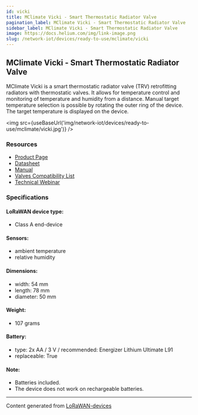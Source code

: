 ```yaml
---
id: vicki
title: MClimate Vicki - Smart Thermostatic Radiator Valve
pagination_label: MClimate Vicki - Smart Thermostatic Radiator Valve
sidebar_label: MClimate Vicki - Smart Thermostatic Radiator Valve
image: https://docs.helium.com/img/link-image.png
slug: /network-iot/devices/ready-to-use/mclimate/vicki
---
```



<LegacyContentBanner />

## MClimate Vicki - Smart Thermostatic Radiator Valve

MClimate Vicki is a smart thermostatic radiator valve (TRV) retrofitting radiators with thermostatic
valves. It allows for temperature control and monitoring of temperature and humidity from a
distance. Manual target temperature selection is possible by rotating the outer ring of the device.
The target temperature is displayed on the device.

<img src={useBaseUrl('img/network-iot/devices/ready-to-use/mclimate/vicki.jpg')} />

### Resources

- [Product Page](https://mclimate.eu/products/vicki-lorawan)
- [Datasheet](https://3008755228-files.gitbook.io/~/files/v0/b/gitbook-x-prod.appspot.com/o/spaces%2F-McDr-jr9h3qA888r1Yp%2Fuploads%2FWYaoSjY3vbDQJ2qNV7Is%2FMClimate-Vicki-LoRaWAN-Batteries-Datasheet-en.pdf?alt=media&token=6915529d-2ca6-4e1c-aa7a-50e4b3ba4d17)
- [Manual](https://d2j4gdpjmxjmy3.cloudfront.net/v2/22667/contents/Qg57y82hNtxrnQLQ/Vicki-LoRaWAN-Manual_2021.pdf)
- [Valves Compatibility List](https://d2j4gdpjmxjmy3.cloudfront.net/v2/22667/contents/ODPVSMj2uFSK9v9p/MClimate-Vicki-Valves-Compatibility-guide._pdf__compressed_.pdf)
- [Technical Webinar](https://www.youtube.com/watch?v=LtvFchshJIA)

### Specifications

#### LoRaWAN device type:

- Class A end-device

#### Sensors:

- ambient temperature
- relative humidity

#### Dimensions:

- width: 54 mm
- length: 78 mm
- diameter: 50 mm

#### Weight:

- 107 grams

#### Battery:

- type: 2x AA / 3 V / recommended: Energizer Lithium Ultimate L91
- replaceable: True

#### Note:

- Batteries included.
- The device does not work on rechargeable batteries.

---

Content generated from [LoRaWAN-devices](https://github.com/TheThingsNetwork/lorawan-devices)
